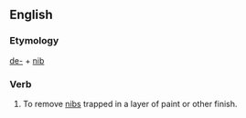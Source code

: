 ==English==
===Etymology===
[[de-]] + [[nib]]

===Verb ===
{{denib}}
# To remove [[nibs]] trapped in a layer of paint or other finish.